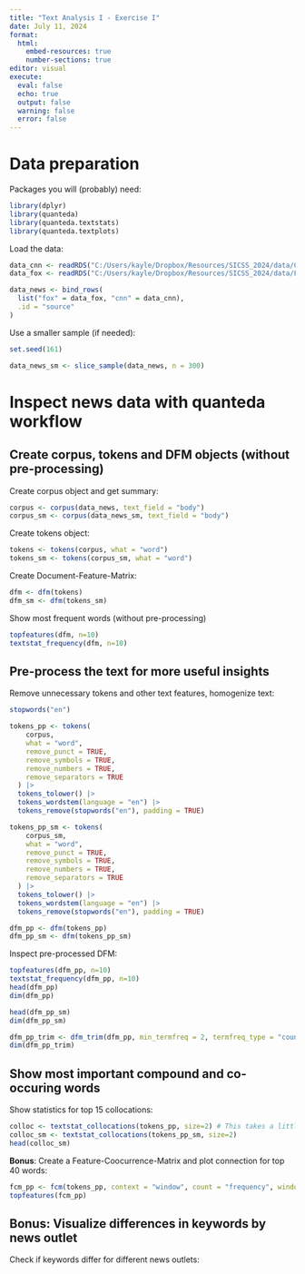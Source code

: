 ```yaml
---
title: "Text Analysis I - Exercise I"
date: July 11, 2024
format: 
  html:
    embed-resources: true
    number-sections: true
editor: visual
execute: 
  eval: false
  echo: true
  output: false
  warning: false
  error: false
---
```


# Data preparation

Packages you will (probably) need:

```r
library(dplyr)
library(quanteda)
library(quanteda.textstats)
library(quanteda.textplots)
```

Load the data:

```r
data_cnn <- readRDS("C:/Users/kayle/Dropbox/Resources/SICSS_2024/data/CNN.Rds")
data_fox <- readRDS("C:/Users/kayle/Dropbox/Resources/SICSS_2024/data/FOX.Rds")

data_news <- bind_rows(
  list("fox" = data_fox, "cnn" = data_cnn),
  .id = "source"
)
```

Use a smaller sample (if needed):

```r
set.seed(161)

data_news_sm <- slice_sample(data_news, n = 300)
```

# Inspect news data with quanteda workflow

## Create corpus, tokens and DFM objects (without pre-processing)

Create corpus object and get summary:

```r

corpus <- corpus(data_news, text_field = "body") 
corpus_sm <- corpus(data_news_sm, text_field = "body")

```

Create tokens object:

```r

tokens <- tokens(corpus, what = "word") 
tokens_sm <- tokens(corpus_sm, what = "word")

```

Create Document-Feature-Matrix:

```r

dfm <- dfm(tokens)
dfm_sm <- dfm(tokens_sm)

```

Show most frequent words (without pre-processing)

```r

topfeatures(dfm, n=10)
textstat_frequency(dfm, n=10)

```

## Pre-process the text for more useful insights

Remove unnecessary tokens and other text features, homogenize text:

```r

stopwords("en")

tokens_pp <- tokens(
    corpus,
    what = "word",
    remove_punct = TRUE,
    remove_symbols = TRUE,
    remove_numbers = TRUE,
    remove_separators = TRUE
  ) |>
  tokens_tolower() |>
  tokens_wordstem(language = "en") |>
  tokens_remove(stopwords("en"), padding = TRUE)

tokens_pp_sm <- tokens(
    corpus_sm,
    what = "word",
    remove_punct = TRUE,
    remove_symbols = TRUE,
    remove_numbers = TRUE,
    remove_separators = TRUE
  ) |>
  tokens_tolower() |>
  tokens_wordstem(language = "en") |>
  tokens_remove(stopwords("en"), padding = TRUE)

dfm_pp <- dfm(tokens_pp)
dfm_pp_sm <- dfm(tokens_pp_sm)

```

Inspect pre-processed DFM:

```r

topfeatures(dfm_pp, n=10)
textstat_frequency(dfm_pp, n=10)
head(dfm_pp)
dim(dfm_pp)

head(dfm_pp_sm)
dim(dfm_pp_sm)

dfm_pp_trim <- dfm_trim(dfm_pp, min_termfreq = 2, termfreq_type = "count")
dim(dfm_pp_trim)

```

## Show most important compound and co-occuring words

Show statistics for top 15 collocations:

```r

colloc <- textstat_collocations(tokens_pp, size=2) # This takes a little while to run
colloc_sm <- textstat_collocations(tokens_pp_sm, size=2)
head(colloc_sm)

```

**Bonus**: Create a Feature-Coocurrence-Matrix and plot connection for top 40 words:

```r

fcm_pp <- fcm(tokens_pp, context = "window", count = "frequency", window = 3)
topfeatures(fcm_pp)

```

## **Bonus**: Visualize differences in keywords by news outlet

Check if keywords differ for different news outlets:

```r

```
